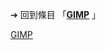 {{LSR
 | article = GIMP
 | latest_release_version = {{wikidata|property|edit|reference|Q8038|P548=Q2804309|P348}}
 | latest_release_date = {{wikidata|qualifier|Q8038|P548=Q2804309|P348|P577}}，{{Time ago|{{wikidata|qualifier|raw|Q787177|P548=Q2804309|P348|P577}}}}
}}<noinclude>

➔ 回到條目 「'''[[GIMP]]''' 」
[[Category:最新稳定版模板|GIMP]]
</noinclude>